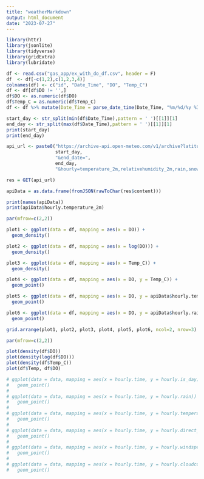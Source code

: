 ```yaml
---
title: "weatherMarkdown"
output: html_document
date: "2023-07-27"
---
```


```r
library(httr)
library(jsonlite)
library(tidyverse)
library(gridExtra)
library(lubridate)

```


```r
df <- read.csv("gas_app/ex_with_do_df.csv", header = F)
df  <- df[-c(1,2),c(1,2,3,4)]
colnames(df) <- c("id", "Date_Time", "DO", "Temp_C")
df <- df[df$DO != '',]
df$DO <- as.numeric(df$DO)
df$Temp_C = as.numeric(df$Temp_C)
df <- df %>% mutate(Date_Time = parse_date_time(Date_Time, "%m/%d/%y %I:%M:%S %p"))
```

```r
start_day <- str_split(min(df$Date_Time),pattern = ' ')[[1]][1]
end_day <- str_split(max(df$Date_Time),pattern = ' ')[[1]][1]
print(start_day)
print(end_day)
```

```r
api_url <- paste0("https://archive-api.open-meteo.com/v1/archive?latitude=35.3268&longitude=-78.6761&start_date=",
                  start_day,
                  "&end_date=",
                  end_day,
                  "&hourly=temperature_2m,relativehumidity_2m,rain,snowfall,cloudcover,windspeed_10m,is_day,direct_radiation&timezone=America%2FNew_York")

res = GET(api_url)

apiData = as.data.frame(fromJSON(rawToChar(res$content)))
```

```r
print(names(apiData))
print(apiData$hourly.temperature_2m)
```


```r
par(mfrow=c(2,2))

plot1 <- ggplot(data = df, mapping = aes(x = DO)) + 
  geom_density()

plot2 <- ggplot(data = df, mapping = aes(x = log(DO))) + 
  geom_density()

plot3 <- ggplot(data = df, mapping = aes(x = Temp_C)) + 
  geom_density()

plot4 <- ggplot(data = df, mapping = aes(x = DO, y = Temp_C)) + 
  geom_point()

plot5 <- ggplot(data = df, mapping = aes(x = DO, y = apiData$hourly.temperature_2m)) + 
  geom_point()

plot6 <- ggplot(data = df, mapping = aes(x = DO, y = apiData$hourly.rain)) + 
  geom_point()

grid.arrange(plot1, plot2, plot3, plot4, plot5, plot6, ncol=2, nrow=3)
```


```r
par(mfrow=c(2,2))

plot(density(df$DO))
plot(density(log(df$DO)))
plot(density(df$Temp_C))
plot(df$Temp, df$DO)
```

```r
# ggplot(data = data, mapping = aes(x = hourly.time, y = hourly.is_day)) + 
#   geom_point()
# 
# ggplot(data = data, mapping = aes(x = hourly.time, y = hourly.rain)) + 
#   geom_point()
# 
# ggplot(data = data, mapping = aes(x = hourly.time, y = hourly.temperature_2m)) + 
#   geom_point()
# 
# ggplot(data = data, mapping = aes(x = hourly.time, y = hourly.direct_radiation)) + 
#   geom_point()
# 
# ggplot(data = data, mapping = aes(x = hourly.time, y = hourly.windspeed_10m)) + 
#   geom_point()
# 
# ggplot(data = data, mapping = aes(x = hourly.time, y = hourly.cloudcover)) + 
#   geom_point()
```


